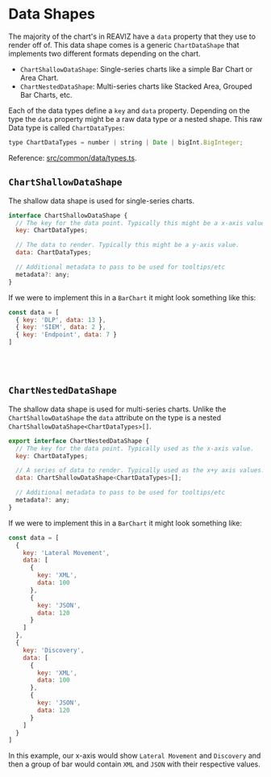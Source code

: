 
<Meta title="Docs|Getting Started/Data Shapes" />

# Data Shapes
The majority of the chart's in REAVIZ have a `data` property that they
use to render off of. This data shape comes is a generic `ChartDataShape` that
implements two different formats depending on the chart.

- `ChartShallowDataShape`: Single-series charts like a simple Bar Chart or Area Chart.
- `ChartNestedDataShape`: Multi-series charts like Stacked Area, Grouped Bar Charts, etc.

Each of the data types define a `key` and `data` property. Depending on the type
the `data` property might be a raw data type or a nested shape. This raw Data
type is called `ChartDataTypes`:

```js
type ChartDataTypes = number | string | Date | bigInt.BigInteger;
```

Reference: [src/common/data/types.ts](https://github.com/reaviz/reaviz/blob/master/src/common/data/types.ts).

## `ChartShallowDataShape`
The shallow data shape is used for single-series charts.

```js
interface ChartShallowDataShape {
  // The key for the data point. Typically this might be a x-axis value.
  key: ChartDataTypes;

  // The data to render. Typically this might be a y-axis value.
  data: ChartDataTypes;

  // Additional metadata to pass to be used for tooltips/etc
  metadata?: any;
}
```

If we were to implement this in a `BarChart` it might look something like this:

```js
const data = [
  { key: 'DLP', data: 13 },
  { key: 'SIEM', data: 2 },
  { key: 'Endpoint', data: 7 }
]
```

<br />
<Story id="charts-bar-chart-vertical-single-series--simple" />
<br />

## `ChartNestedDataShape`
The shallow data shape is used for multi-series charts. Unlike the `ChartShallowDataShape`
the `data` attribute on the type is a nested `ChartShallowDataShape<ChartDataTypes>[]`.

```js
export interface ChartNestedDataShape {
  // The key for the data point. Typically used as the x-axis value.
  key: ChartDataTypes;

  // A series of data to render. Typically used as the x+y axis values.
  data: ChartShallowDataShape<ChartDataTypes>[];

  // Additional metadata to pass to be used for tooltips/etc
  metadata?: any;
}
```

If we were to implement this in a `BarChart` it might look something like:

```js
const data = [
  {
    key: 'Lateral Movement',
    data: [
      {
        key: 'XML',
        data: 100
      },
      {
        key: 'JSON',
        data: 120
      }
    ]
  },
  {
    key: 'Discovery',
    data: [
      {
        key: 'XML',
        data: 100
      },
      {
        key: 'JSON',
        data: 120
      }
    ]
  }
]
```

In this example, our x-axis would show `Lateral Movement` and `Discovery` and then
a group of bar would contain `XML` and `JSON` with their respective values.

<br />
<Story id="charts-bar-chart-vertical-multi-series--simple" />
<br />
